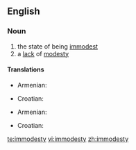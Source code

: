 ==English==
===Noun===
{{en-noun|-}}
# the state of being [[immodest]]
# a [[lack]] of [[modesty]]

====Translations====
{{trans-top|state of being immodest}}
* Armenian: {{t|hy|անհամեստություն|tr=(anhamestut’yun|sc=Armn}}
{{trans-mid}}
* Croatian: {{t-|hr|neskromnost|f|alt=nèskromnōst}}
{{trans-bottom}}

{{trans-top|lack of modesty}}
* Armenian: {{t|hy|անհամեստություն|tr=(anhamestut’yun|sc=Armn}}
{{trans-mid}}
* Croatian: {{t-|hr|neskromnost|f|alt=nèskromnōst}}
{{trans-bottom}}

[[te:immodesty]]
[[vi:immodesty]]
[[zh:immodesty]]